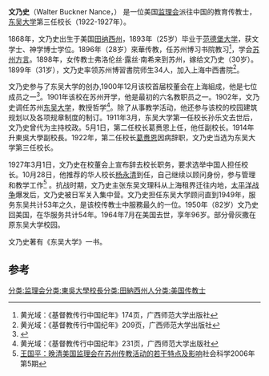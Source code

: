'''文乃史'''（Walter Buckner Nance，{{bd|1868年|4月|1964年|7月}}） 是一位美国[[监理会|监理会]]派往中国的教育传教士，[[东吴大学|东吴大学]]第三任校长（1922-1927年）。      

1868年，文乃史出生于美国[[田纳西州|田纳西州]]，1893年（25岁）毕业于[[范德堡大学|范德堡大学]]，获文学士、神学博士学位。1896年（28岁）來華传教，任苏州博习书院教习<ref>黄光域：《基督教传行中国纪年》174页，广西师范大学出版社</ref>，学会[[苏州方言|苏州方言]]。1898年，女传教士弗洛伦丝·露丝·南希来到苏州，嫁给文乃史（30岁）。1899年（31岁），文乃史率领苏州博習書院师生34人，加入上海中西書院<ref>黄光域：《基督教传行中国纪年》209页，广西师范大学出版社</ref>。

文乃史参与了东吴大学的创办,1900年12月该校首届校董会在上海組成，他是七位成员之一<ref>{{Cite web |url=http://web-ch.scu.edu.tw/huilung/web_page/3330 |title=校史介绍 |access-date=2021-03-19 |archive-date=2020-02-19 |archive-url=https://web.archive.org/web/20200219174801/http://web-ch.scu.edu.tw/huilung/web_page/3330 |dead-url=no }}</ref>。1901年该校在苏州开学，他是最初的六名教职员之一。1902年，文乃史调任苏州[[东吴大学|东吴大学]]，教授哲学<ref>黄光域：《基督教传行中国纪年》231页，广西师范大学出版社</ref>。除了从事教学活动，他还参与该校的校园建筑规划以及各项规章制度的制订。1911年3月，东吴大学第一任校长孙乐文去世后，文乃史曾代为主持校政。5月1日，第二任校长葛赉恩上任，他任副校长。1914年升東吳大學副校長。1922年，第二任校长[[葛赉恩|葛赉恩]]因病辞职，文乃史当选为东吴大学第三任校长。

1927年3月1日，文乃史在校董会上宣布辞去校长职务，要求选举中国人担任校长。10月28日，他推荐的华人校长[[杨永清|杨永清]]到任，自己继续以顾问身份，参与管理和教学工作<ref>[http://www.doc88.com/p-1292179892683.html 王国平：晚清美国监理会在苏州传教活动的若干特点及影响]社会科学2006年第5期 </ref> 。抗战时期，文乃史主张东吴文理科从上海租界迁往内地，[[太平洋战争|太平洋战争]]爆发后，文乃史被日军关入集中营。文乃史担任东吴大学顾问直到1949年，服务东吴共计53年之久，是该校传教士中服務最久的一位。1950年（82岁）文乃史回美国，在华服务共计54年。1964年7月在美国去世，享年96岁。部分骨灰撒在原东吴大学校园。

文乃史著有《东吴大学》一书。
==参考==
{{reflist}}
{{苏州基督教传教士}}
{{东吴大学}}
[[分类:监理会|分类:监理会]][[分类:東吳大學校長|分类:東吳大學校長]][[分类:田納西州人|分类:田納西州人]][[分类:美国传教士|分类:美国传教士]]